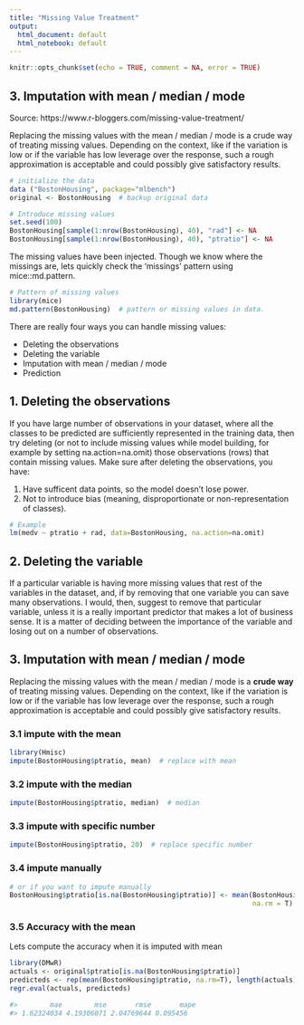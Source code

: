 ```yaml
---
title: "Missing Value Treatment"
output:
  html_document: default
  html_notebook: default
---
```


```r
knitr::opts_chunk$set(echo = TRUE, comment = NA, error = TRUE)
```

## 3. Imputation with mean / median / mode
Source: https://www.r-bloggers.com/missing-value-treatment/

Replacing the missing values with the mean / median / mode is a crude way of treating missing values. Depending on the context, like if the variation is low or if the variable has low leverage over the response, such a rough approximation is acceptable and could possibly give satisfactory results.

```r
# initialize the data
data ("BostonHousing", package="mlbench")
original <- BostonHousing  # backup original data

# Introduce missing values
set.seed(100)
BostonHousing[sample(1:nrow(BostonHousing), 40), "rad"] <- NA
BostonHousing[sample(1:nrow(BostonHousing), 40), "ptratio"] <- NA
```

The missing values have been injected. Though we know where the missings are, lets quickly check the ‘missings’ pattern using mice::md.pattern.

```r
# Pattern of missing values
library(mice)
md.pattern(BostonHousing)  # pattern or missing values in data.
```

There are really four ways you can handle missing values:

* Deleting the observations
* Deleting the variable
* Imputation with mean / median / mode
* Prediction

## 1. Deleting the observations
If you have large number of observations in your dataset, where all the classes to be predicted are sufficiently represented in the training data, then try deleting (or not to include missing values while model building, for example by setting na.action=na.omit) those observations (rows) that contain missing values. Make sure after deleting the observations, you have:

1. Have sufficent data points, so the model doesn’t lose power.
2. Not to introduce bias (meaning, disproportionate or non-representation of classes).

```r
# Example
lm(medv ~ ptratio + rad, data=BostonHousing, na.action=na.omit)
```

## 2. Deleting the variable
If a particular variable is having more missing values that rest of the variables in the dataset, and, if by removing that one variable you can save many observations. I would, then, suggest to remove that particular variable, unless it is a really important predictor that makes a lot of business sense. It is a matter of deciding between the importance of the variable and losing out on a number of observations.


## 3. Imputation with mean / median / mode
Replacing the missing values with the mean / median / mode is a **crude way** of treating missing values. Depending on the context, like if the variation is low or if the variable has low leverage over the response, such a rough approximation is acceptable and could possibly give satisfactory results.


### 3.1 impute with the mean
```r
library(Hmisc)
impute(BostonHousing$ptratio, mean)  # replace with mean
```

### 3.2 impute with the median
```r
impute(BostonHousing$ptratio, median)  # median

```

### 3.3 impute with specific number
```r
impute(BostonHousing$ptratio, 20)  # replace specific number


```


### 3.4 impute manually
```r
# or if you want to impute manually
BostonHousing$ptratio[is.na(BostonHousing$ptratio)] <- mean(BostonHousing$ptratio, 
                                                            na.rm = T)  # not run
```

### 3.5 Accuracy with the mean
Lets compute the accuracy when it is imputed with mean

```r
library(DMwR)
actuals <- original$ptratio[is.na(BostonHousing$ptratio)]
predicteds <- rep(mean(BostonHousing$ptratio, na.rm=T), length(actuals))
regr.eval(actuals, predicteds)

#>        mae        mse       rmse       mape 
#> 1.62324034 4.19306071 2.04769644 0.095456
```
